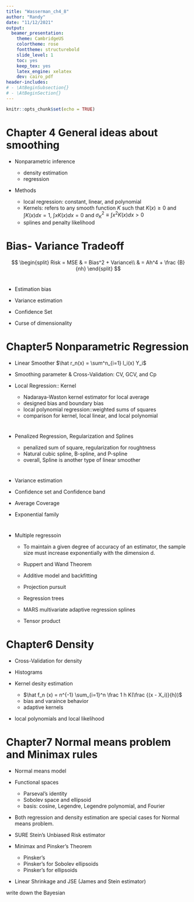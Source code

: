 ```yaml
---
title: "Wasserman_ch4_8"
author: "Randy"
date: "11/12/2021"
output:
  beamer_presentation:
    theme: CambridgeUS
    colortheme: rose
    fonttheme: structurebold
    slide_level: 1
    toc: yes
    keep_tex: yes
    latex_engine: xelatex
    dev: cairo_pdf
header-includes:
# - \AtBeginSubsection{}
# - \AtBeginSection{}
---
```


```r
knitr::opts_chunk$set(echo = TRUE)
```

# Chapter 4 General ideas about smoothing

-   Nonparametric inference

    -   density estimation
    -   regression

-   Methods

    -   local regression: constant, linear, and polynomial
    -   Kernels: refers to any smooth function $K$ such that $K(x) \geq 0$ and $\int K(x) dx = 1$, $\int xK(x)dx = 0$ and $\sigma_K^2 \equiv \int x^2K(x)dx > 0$
    -   splines and penalty likelihood

# Bias- Variance Tradeoff

$$
\begin{split}
Risk = MSE & = Bias^2 + Variance\\
& = Ah^4 + \frac {B} {nh}
\end{split}
$$

# 

-   Estimation bias

-   Variance estimation

-   Confidence Set

-   Curse of dimensionality

# Chapter5 Nonparametric Regression

-   Linear Smoother $\hat r_n(x) = \sum^n_{i=1} l_i(x) Y_i$

-   Smoothing parameter & Cross-Validation: CV, GCV, and Cp

-   Local Regression:: Kernel

    -   Nadaraya-Waston kernel estimator for local average
    -   designed bias and boundary bias
    -   local polynomial regression::weighted sums of squares
    -   comparison for kernel, local linear, and local polynomial

# 

-   Penalized Regression, Regularization and Splines

    -   penalized sum of square, regularization for roughtness
    -   Natural cubic spline, B-spline, and P-spline
    -   overall, Spline is another type of linear smoother

# 

-   Variance estimation

-   Confidence set and Confidence band

-   Average Coverage

-   Exponential family

# 

-   Multiple regressoin

    -   To maintain a given degree of accuracy of an estimator, the sample size must increase exponentially with the dimension d.

    -   Ruppert and Wand Theorem

    -   Additive model and backfitting

    -   Projection pursuit

    -   Regression trees

    -   MARS multivariate adaptive regression splines

    -   Tensor product

# Chapter6 Density

-   Cross-Validation for density

-   Histograms

-   Kernel desity estimation

    -   $\hat f_n (x) = n^{-1} \sum_{i=1}^n \frac 1 h K(\frac {(x - X_i)}{h})$
    -   bias and varaince behavior
    -   adaptive kernels

-   local polynomials and local likelihood

# Chapter7 Normal means problem and Minimax rules

-   Normal means model

-   Functional spaces

    -   Parseval's identity
    -   Sobolev space and ellipsoid
    -   basis: cosine, Legendre, Legendre polynomial, and Fourier

-   Both regression and density estimation are special cases for Normal means problem.

-   SURE Stein's Unbiased Risk estimator

-   Minimax and Pinsker's Theorem

    -   Pinsker's
    -   Pinsker's for Sobolev ellipsoids
    -   Pinsker's for ellipsoids

-   Linear Shrinkage and JSE (James and Stein estimator)

write down the Bayesian

